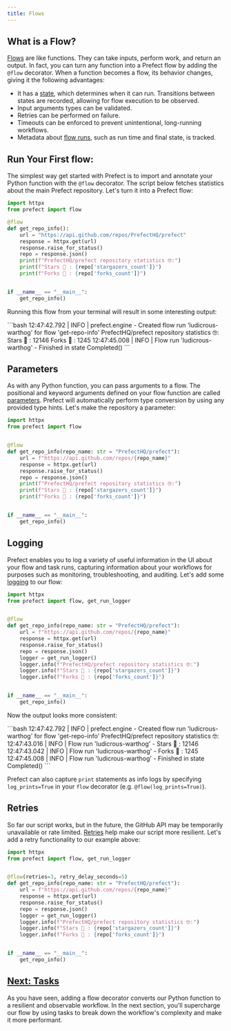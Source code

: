 ```yaml
---
title: Flows
---
```


## What is a Flow?

[Flows](/2.10/concepts/flows/) are like functions. They can take inputs, perform work, and return an output. In fact, you can turn any function into a Prefect flow by adding the `@flow` decorator. When a function becomes a flow, its behavior changes, giving it the following advantages:

- It has a [state](/2.10/concepts/states/), which determines when it can run. Transitions between states are recorded, allowing for flow execution to be observed.
- Input arguments types can be validated.
- Retries can be performed on failure.
- Timeouts can be enforced to prevent unintentional, long-running workflows.
- Metadata about [flow runs](#flow-runs), such as run time and final state, is tracked.

## Run Your First flow:

The simplest way get started with Prefect is to import and annotate your Python function with the `@flow` decorator. The script below fetches statistics about the main Prefect repository. Let's turn it into a Prefect flow:

```python hl_lines="2 5"
import httpx
from prefect import flow

@flow
def get_repo_info():
    url = "https://api.github.com/repos/PrefectHQ/prefect"
    response = httpx.get(url)
    response.raise_for_status()
    repo = response.json()
    print(f"PrefectHQ/prefect repository statistics 🤓:")
    print(f"Stars 🌠 : {repo['stargazers_count']}")
    print(f"Forks 🍴 : {repo['forks_count']}")


if __name__ == "__main__":
    get_repo_info()
```

Running this flow from your terminal will result in some interesting output:

<div class="terminal">
```bash
12:47:42.792 | INFO    | prefect.engine - Created flow run 'ludicrous-warthog' for flow 'get-repo-info'
PrefectHQ/prefect repository statistics 🤓:
Stars 🌠 : 12146
Forks 🍴 : 1245
12:47:45.008 | INFO    | Flow run 'ludicrous-warthog' - Finished in state Completed()
```
</div>

## Parameters

As with any Python function, you can pass arguments to a flow. The positional and keyword arguments defined on your flow function are called [parameters](/2.10/concepts/flows/#parameters). Prefect will automatically perform type conversion by using any provided type hints. Let's make the repository a parameter:

```python hl_lines="6"
import httpx
from prefect import flow


@flow
def get_repo_info(repo_name: str = "PrefectHQ/prefect"):
    url = f"https://api.github.com/repos/{repo_name}"
    response = httpx.get(url)
    response.raise_for_status()
    repo = response.json()
    print(f"PrefectHQ/prefect repository statistics 🤓:")
    print(f"Stars 🌠 : {repo['stargazers_count']}")
    print(f"Forks 🍴 : {repo['forks_count']}")


if __name__ == "__main__":
    get_repo_info()
```

## Logging

Prefect enables you to log a variety of useful information in the UI about your flow and task runs, capturing information about your workflows for purposes such as monitoring, troubleshooting, and auditing. Let's add some [logging](/2.10/concepts/logs) to our flow:

```python hl_lines="2 11-14"
import httpx
from prefect import flow, get_run_logger


@flow
def get_repo_info(repo_name: str = "PrefectHQ/prefect"):
    url = f"https://api.github.com/repos/{repo_name}"
    response = httpx.get(url)
    response.raise_for_status()
    repo = response.json()
    logger = get_run_logger()
    logger.info(f"PrefectHQ/prefect repository statistics 🤓:")
    logger.info(f"Stars 🌠 : {repo['stargazers_count']}")
    logger.info(f"Forks 🍴 : {repo['forks_count']}")


if __name__ == "__main__":
    get_repo_info()
```

Now the output looks more consistent:

<div class="terminal">
```bash
12:47:42.792 | INFO    | prefect.engine - Created flow run 'ludicrous-warthog' for flow 'get-repo-info'
PrefectHQ/prefect repository statistics 🤓:
12:47:43.016 | INFO    | Flow run 'ludicrous-warthog' - Stars 🌠 : 12146
12:47:43.042 | INFO    | Flow run 'ludicrous-warthog' - Forks 🍴 : 1245
12:47:45.008 | INFO    | Flow run 'ludicrous-warthog' - Finished in state Completed()
```
</div>

Prefect can also capture `print` statements as info logs by specifying `log_prints=True` in your `flow` decorator (e.g. `@flow(log_prints=True)`).

## Retries

So far our script works, but in the future, the GitHub API may be temporarily unavailable or rate limited. [Retries](/2.10/concepts/flows/#flow-settings) help make our script more resilient. Let's add a retry functionality to our example above:
```python hl_lines="7"
import httpx
from prefect import flow, get_run_logger


@flow(retries=3, retry_delay_seconds=5)
def get_repo_info(repo_name: str = "PrefectHQ/prefect"):
    url = f"https://api.github.com/repos/{repo_name}"
    response = httpx.get(url)
    response.raise_for_status()
    repo = response.json()
    logger = get_run_logger()
    logger.info(f"PrefectHQ/prefect repository statistics 🤓:")
    logger.info(f"Stars 🌠 : {repo['stargazers_count']}")
    logger.info(f"Forks 🍴 : {repo['forks_count']}")


if __name__ == "__main__":
    get_repo_info()
```

## [Next: Tasks](/2.10/tutorial/tasks/)

As you have seen, adding a flow decorator converts our Python function to a resilient and observable workflow. In the next section, you'll supercharge our flow by using tasks to break down the workflow's complexity and make it more performant.
